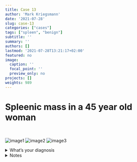 ```yaml
---
title: Case 13
author: 'Mark Kriegsmann'
date: '2021-07-28'
slug: case-13
categories: ["cases"]
tags: ["spleen", "benign"]
subtitle: ''
summary: ''
authors: []
lastmod: '2021-07-28T13:21:17+02:00'
featured: no
image:
  caption: ''
  focal_point: ''
  preview_only: no
projects: []
weights: 989
---
```



# Spleenic mass in a 45 year old woman
<br>


![image1](/case13/0.7_he.png)
![image2](/case13/10x_he.png)
![image3](/case13/20x_he.png)


<details close>

<summary>What's your diagnosis</summary>
<br>
Sclerosing angiomatoid nodular transformation

</details>


<details close>

<summary>Notes</summary>
<br>

**Definion:** <br>Rare benign lesion of spleen with unknown etiology <br>
<br>
**clinical features:** <br> Usually asymptomatic.
<br><br>
**Microscopy:** <br> Nodular aspect <br>slit-like vessels and bland spindle cells
<br><br>

**Reference:** <br>https://www.pathologyoutlines.com/topic/spleensclerosingangiomatoid.html

</details>



